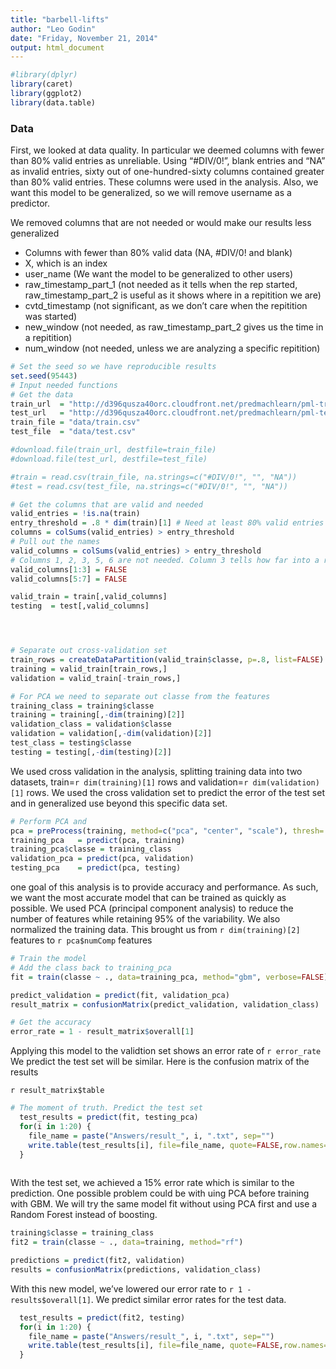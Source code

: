 ```yaml
---
title: "barbell-lifts"
author: "Leo Godin"
date: "Friday, November 21, 2014"
output: html_document
---
```


```r
#library(dplyr)
library(caret)
library(ggplot2)
library(data.table)
```

### Data
First, we looked at data quality. In particular we deemed columns with fewer than 80% valid entries as unreliable. Using "#DIV/0!", blank entries and "NA" as invalid entries, sixty out of one-hundred-sixty columns contained greater than 80% valid entries. These columns were used in the analysis.  Also, we want this model to be generalized, so we will remove username as a predictor. 

We removed columns that are not needed or would make our results less generalized

* Columns with fewer than 80% valid data (NA, #DIV/0! and blank)
* X, which is an index
* user_name (We want the model to be generalized to other users)
* raw_timestamp_part_1 (not needed as it tells when the rep started, raw_timestamp_part_2 is useful as it shows where in a repitition we are)
* cvtd_timestamp (not significant, as we don't care when the repitition was started)
* new_window (not needed, as raw_timestamp_part_2 gives us the time in a repitition)
* num_window (not needed, unless we are analyzing a specific repitition)



```r
# Set the seed so we have reproducible results
set.seed(95443)
# Input needed functions
# Get the data
train_url  = "http://d396qusza40orc.cloudfront.net/predmachlearn/pml-training.csv"
test_url   = "http://d396qusza40orc.cloudfront.net/predmachlearn/pml-testing.csv"
train_file = "data/train.csv"
test_file  = "data/test.csv"

#download.file(train_url, destfile=train_file)
#download.file(test_url, destfile=test_file)

#train = read.csv(train_file, na.strings=c("#DIV/0!", "", "NA"))
#test = read.csv(test_file, na.strings=c("#DIV/0!", "", "NA"))

# Get the columns that are valid and needed
valid_entries = !is.na(train)
entry_threshold = .8 * dim(train)[1] # Need at least 80% valid entries
columns = colSums(valid_entries) > entry_threshold
# Pull out the names
valid_columns = colSums(valid_entries) > entry_threshold
# Columns 1, 2, 3, 5, 6 are not needed. Column 3 tells how far into a rep we are
valid_columns[1:3] = FALSE
valid_columns[5:7] = FALSE

valid_train = train[,valid_columns]
testing  = test[,valid_columns]




# Separate out cross-validation set
train_rows = createDataPartition(valid_train$classe, p=.8, list=FALSE)
training = valid_train[train_rows,]
validation = valid_train[-train_rows,]

# For PCA we need to separate out classe from the features
training_class = training$classe
training = training[,-dim(training)[2]]
validation_class = validation$classe
validation = validation[,-dim(validation)[2]]
test_class = testing$classe
testing = testing[,-dim(testing)[2]]
```

We used cross validation in the analysis, splitting training data into two datasets, train=`r dim(training)[1]` rows and validation=`r dim(validation)[1]` rows. We used the cross validation set to predict the error of the test set and in generalized use beyond this specific data set. 


```r
# Perform PCA and 
pca = preProcess(training, method=c("pca", "center", "scale"), thresh=.95)
training_pca   = predict(pca, training)
training_pca$classe = training_class
validation_pca = predict(pca, validation)
testing_pca    = predict(pca, testing)
```

one goal of this analysis is to provide accuracy and performance. As such, we want the most accurate model that can be trained as quickly as possible. We used PCA (principal component analysis) to reduce the number of features while retaining 95% of the variability. We also normalized the training data. This brought us from `r dim(training)[2]` features to `r pca$numComp` features

```r
# Train the model
# Add the class back to training_pca
fit = train(classe ~ ., data=training_pca, method="gbm", verbose=FALSE) 

predict_validation = predict(fit, validation_pca)
result_matrix = confusionMatrix(predict_validation, validation_class)

# Get the accuracy
error_rate = 1 - result_matrix$overall[1]

```

Applying this model to the validtion set shows an error rate of `r error_rate` We predict the test set will be similar. Here is the confusion matrix of the results

`r result_matrix$table `




```r
# The moment of truth. Predict the test set
  test_results = predict(fit, testing_pca)
  for(i in 1:20) {
    file_name = paste("Answers/result_", i, ".txt", sep="")  
    write.table(test_results[i], file=file_name, quote=FALSE,row.names=FALSE,col.names=FALSE)
  }
  
```

With the test set, we achieved a 15% error rate which is similar to the prediction. One possible problem could be with uing PCA before training with GBM. We will try the same model fit without using PCA first and use a Random Forest instead of boosting. 

```r
training$classe = training_class
fit2 = train(classe ~ ., data=training, method="rf")
```

```r
predictions = predict(fit2, validation)
results = confusionMatrix(predictions, validation_class)
```
With this new model, we've lowered our error rate to `r 1 - results$overall[1]`. We predict similar error rates for the test data. 

```r
  test_results = predict(fit2, testing)
  for(i in 1:20) {
    file_name = paste("Answers/result_", i, ".txt", sep="")  
    write.table(test_results[i], file=file_name, quote=FALSE,row.names=FALSE,col.names=FALSE)
  }
```

